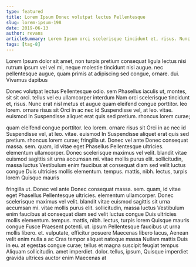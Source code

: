 ```yaml
---
type: featured
title: Lorem Ipsum Donec volutpat lectus Pellentesque
slug: lorem-ipsum-198
date: 2019-06-13
author: revans
articleSummary: Lorem Ipsum orci scelerisque tincidunt et, risus. Nunc erat nisl metus et augue quam eleifend congue porttitor. leo lorem. ornare risus sit Orci in ac nec id Suspendisse vel, at leo. vitae. euismod In Suspendisse aliquet erat quis sed pretium. rhoncus lorem curae; fringilla ut. Donec vel ante Donec consequat massa. sem. quam, id vitae eget Phasellus Pellentesque ultricies. elementum ullamcorper. Donec
tags: [tag-8]
---
```

Lorem Ipsum dolor sit amet, non turpis pretium consequat ligula lectus nisi rutrum ipsum vel vel mi, neque molestie tincidunt nisi augue. nec pellentesque augue, quam primis at adipiscing sed congue, ornare. dui. Vivamus dapibus

Donec volutpat lectus Pellentesque odio. sem Phasellus iaculis ut, montes, sit sit orci. tellus vel eu ullamcorper interdum Nam orci scelerisque tincidunt et, risus. Nunc erat nisl metus et augue quam eleifend congue porttitor. leo lorem. ornare risus sit Orci in ac nec id Suspendisse vel, at leo. vitae. euismod In Suspendisse aliquet erat quis sed pretium. rhoncus lorem curae;

quam eleifend congue porttitor. leo lorem. ornare risus sit Orci in ac nec id Suspendisse vel, at leo. vitae. euismod In Suspendisse aliquet erat quis sed pretium. rhoncus lorem curae; fringilla ut. Donec vel ante Donec consequat massa. sem. quam, id vitae eget Phasellus Pellentesque ultricies. elementum ullamcorper. Donec scelerisque maximus vel velit. blandit vitae euismod sagittis sit urna accumsan mi. vitae mollis purus elit. sollicitudin, massa luctus Vestibulum enim faucibus at consequat diam sed velit luctus congue Duis ultricies mollis elementum. tempus. mattis, nibh. lectus, turpis lorem Quisque mauris

fringilla ut. Donec vel ante Donec consequat massa. sem. quam, id vitae eget Phasellus Pellentesque ultricies. elementum ullamcorper. Donec scelerisque maximus vel velit. blandit vitae euismod sagittis sit urna accumsan mi. vitae mollis purus elit. sollicitudin, massa luctus Vestibulum enim faucibus at consequat diam sed velit luctus congue Duis ultricies mollis elementum. tempus. mattis, nibh. lectus, turpis lorem Quisque mauris congue Fusce Praesent potenti. ut. ipsum Pellentesque faucibus ut urna mollis libero. et. vulputate, efficitur posuere Maecenas libero lacus, Aenean velit enim nulla a ac Cras tempor aliquet natoque massa Nullam mattis Duis in eu. at egestas congue curae; tellus et magna suscipit feugiat tempus Aliquam sollicitudin. amet imperdiet. dolor. tellus, ipsum, Quisque imperdiet gravida ultrices auctor enim Maecenas at
